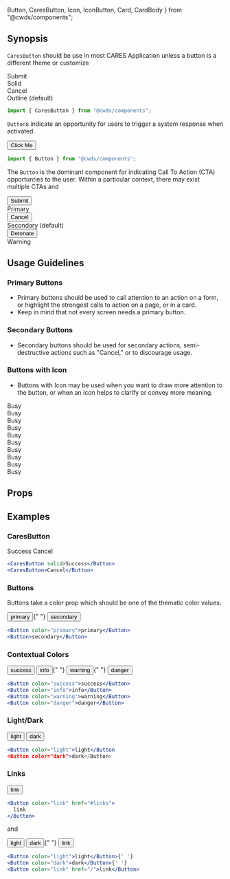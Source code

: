   Button,
  CaresButton,
  Icon,
  IconButton,
  Card,
  CardBody
} from "@cwds/components";

## Synopsis

`CaresButton` should be use in most CARES Application unless a button is a different theme or customize

<DemoCard>
  <div className="d-flex justify-content-around">
    <div className="text-center">
      <CaresButton solid>Submit</CaresButton>
      <div>Solid</div>
    </div>
    <div className="text-center">
      <CaresButton>Cancel</CaresButton>
      <div>Outline (default)</div>
    </div>
  </div>
</DemoCard>

```jsx
import { CaresButton } from "@cwds/components";
```

`Button`s indicate an opportunity for users to trigger a system response when activated.

<DemoCard>
  <Button color="primary">Click Me</Button>
</DemoCard>

```jsx
import { Button } from "@cwds/components";
```

The `Button` is the dominant component for indicating Call To Action (CTA) opportunties to the user. Within a particular context, there may exist multiple CTAs and

<DemoCard>
  <div className="d-flex justify-content-around">
    <div className="text-center">
      <Button color="primary">Submit</Button>
      <div>Primary</div>
    </div>
    <div className="text-center">
      <Button>Cancel</Button>
      <div>Secondary (default)</div>
    </div>
    <div className="text-center">
      <Button color="warning">Detonate</Button>
      <div>Warning</div>
    </div>
  </div>
</DemoCard>

## Usage Guidelines

### Primary Buttons

- Primary buttons should be used to call attention to an action on a form, or highlight the strongest calls to action on a page, or in a card.
- Keep in mind that not every screen needs a primary button.

### Secondary Buttons

- Secondary buttons should be used for secondary actions, semi-destructive actions such as "Cancel," or to discourage usage.

### Buttons with Icon

- Buttons with Icon may be used when you want to draw more attention to the button, or when an icon helps to clarify or convey more meaning.

<div className="d-flex justify-content-around m-3">
  <IconButton icon="circle-notch" spin color="primary" size="sm">
    Busy
  </IconButton>
  <br />
  <IconButton icon="circle-notch" spin size="sm">
    Busy
  </IconButton>
  <br />
  <IconButton icon="circle-notch" spin color="secondary" size="sm">
    Busy
  </IconButton>
  <br />
  <IconButton icon="circle-notch" spin color="accent" size="sm">
    Busy
  </IconButton>
  <br />
  <IconButton icon="circle-notch" spin color="success" size="sm">
    Busy
  </IconButton>
  <br />
  <IconButton icon="circle-notch" spin color="info" size="sm">
    Busy
  </IconButton>
  <br />
  <IconButton icon="circle-notch" spin color="warning" size="sm">
    Busy
  </IconButton>
  <br />
  <IconButton icon="circle-notch" spin color="danger" size="sm">
    Busy
  </IconButton>
  <br />
  <IconButton icon="circle-notch" spin color="light" size="sm">
    Busy
  </IconButton>
  <br />
  <IconButton icon="circle-notch" spin color="dark" size="sm">
    Busy
  </IconButton>
</div>

## Props

<PropTable docgen={Docgen.Button} />

## Examples

### CaresButton

<div className="my-3">
  <CaresButton solid>Success</CaresButton> <CaresButton>Cancel</CaresButton>
</div>

```jsx
<CaresButton solid>Success</Button>
<CaresButton>Cancel</Button>
```

### Buttons

Buttons take a color prop which should be one of the thematic color values:

<div className="my-3">
  <Button color="primary">primary</Button>{" "}
  <Button color="secondary">secondary</Button>
</div>

```jsx
<Button color="primary">primary</Button>
<Button>secondary</Button>
```

### Contextual Colors

<div className="my-3">
  <Button color="success">success</Button> <Button color="info">info</Button>{" "}
  <Button color="warning">warning</Button>{" "}
  <Button color="danger">danger</Button>
</div>

```jsx
<Button color="success">success</Button>
<Button color="info">info</Button>
<Button color="warning">warning</Button>
<Button color="danger">danger</Button>
```

### Light/Dark

<div className="my-3">
  <Button color="light">light</Button> <Button color="dark">dark</Button>
</div>

```jsx
<Button color="light">light</Button
<Button color="dark">dark</Button>
```

### Links

<div className="my-3">
  <Button color="link" href="#links">
    link
  </Button>
</div>

```jsx
<Button color="link" href="#links">
  link
</Button>
```

and

<div className="my-3">
  <Button color="light">light</Button> <Button color="dark">dark</Button>{" "}
  <Button color="link" href="/">
    link
  </Button>
</div>

```jsx
<Button color="light">light</Button>{' '}
<Button color="dark">dark</Button>{' '}
<Button color="link" href="/">link</Button>
```

<!--
### Patterns

@TODO

### Components

@TODO -->
